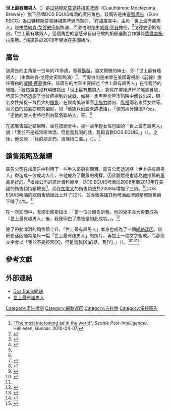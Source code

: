 {{Infobox character
| name          = 世上最有趣男人<br>The Most Interesting Man in The World
| image         = [[File:Jonathan_Goldsmith_2009.jpg|150px]]
| caption       = 飾演世上最有趣男人的[[喬納森·戈德史密斯|喬納森·戈德史密斯]]
| first         = 2006年
| last          =
| creator       = 
| portrayer     = [[喬納森·戈德史密斯|喬納森·戈德史密斯]]
| lbl1          = 公司
| data1         = [[瓜特穆斯莫克特祖馬啤酒|瓜特穆斯莫克特祖馬啤酒]]
| alias         = 世上最有趣男人
| gender        = 男性
| occupation    = 
| ethnicity   = [[猶太裔|猶太裔]]<ref>{{cite web|last=Guggenheim|first=Arturo|title=Media in the early XXIst Century|url=http://www.oup.com/us/|publisher=[[Oxford_University_Press|Oxford University Press]]|accessdate=5 September 2012|archive-date=2013-05-11|archive-url=https://web.archive.org/web/20130511200956/http://www.oup.com/us/}}</ref> 
}}

'''世上最有趣男人'''（{{lang en|'''The Most Interesting Man in the World'''}}）是[[瓜特穆斯莫克特祖馬啤酒|瓜特穆斯莫克特祖馬啤酒]]（Cuauhtémoc Moctezuma Brewery）旗下品牌DOS EQUIS啤酒的廣告角色。該廣告是由[[靈智廣告|靈智廣告]]（Euro RSCG）為瓜特穆斯莫克特祖馬啤酒而製的。<ref>[http://www.seattlepi.com/business/418157_tvads07.html "The most interesting ad in the world".] ''Seattle Post-Intelligencer''. Helliesen, Gunnar. 2010-04-07.</ref>在該廣告中，主角「世上最有趣男人」是由[[喬納森·戈德史密斯|喬納森·戈德史密斯]]飾演，而旁白則是由[[威爾·萊曼|威爾·萊曼]]擔任。<ref name="everyvid">{{Cite web |url=http://www.themostinterestingmanintheworld.net/the-most-interesting-man-in-the-world-quotes-top-10/ |title="Every Video from Dos Equis' The Most Interesting Man In the World Ad Campaign". Forbes, Paula. 2009-05-04 |accessdate=2013-09-24 |archive-date=2010-05-21 |archive-url=https://archive.is/20100521171844/http://www.themostinterestingmanintheworld.net/the-most-interesting-man-in-the-world-quotes-top-10/ |dead-url=no }}</ref>戈德史密斯指出，「世上最有趣男人」這個角色的靈感來自自已故的帆船運動合作夥伴[[費爾南多·拉馬斯|費爾南多·拉馬斯]]。<ref name="NewYorker">{{cite web | url=http://www.newyorker.com/talk/2011/02/07/110207ta_talk_paumgarten | title=INTERESTING | publisher=The New Yorker Magazine | date=February 7, 2011 | accessdate=October 7, 2011 | author=Paumgarten, Nick | archive-date=2014-05-31 | archive-url=https://web.archive.org/web/20140531005117/http://www.newyorker.com/talk/2011/02/07/110207ta_talk_paumgarten | dead-url=no }}</ref>該廣告於2006年開始在[[美國|美國]]播放。

==廣告==
該廣告的主角是一位年約70多歲，留著[[鬍鬚|鬍鬚]]，溫文爾雅的紳士，即「世上最有趣男人」（由喬納森·戈德史密斯飾演）<ref>{{Cite web |url=http://blogs.smh.com.au/lifestyle/allmenareliars/archives/2009/05/the_most_interesting_man_in_th.html |title=blog |access-date=2013-09-24 |archive-url=https://web.archive.org/web/20130927091137/http://blogs.smh.com.au/lifestyle/allmenareliars/archives/2009/05/the_most_interesting_man_in_th.html |archive-date=2013-09-27 |dead-url=yes }}</ref>，而旁白則是由曾在美國電視劇《[[前線_(連續劇)|前線]]》擔任旁白的[[威爾·萊曼|威爾·萊曼]]擔任。該廣告的內容主要描述「世上最有趣男人」在年輕時的冒險。<ref name="everyvid"/>雖然廣告沒有明確指出「世上最有趣男人」究竟在哪裡進行了哪些冒險，但廣告仍然透露了他曾經得到的成就，如將一隻黑熊從熊市陷阱中解救出來、與一名女性捕捉一條巨大的[[槍魚|槍魚]]、在與南美洲軍官[[比腕力|比腕力]]勝出、[[仰臥推舉|臥推]]兩名東亞女性等。而旁白的語氣亦較為幽默，如「他能以俄語來講法語」、「他的兩分錢值37元」、「連他的敵人也將他列為緊急聯絡人」等。<ref name="NewYorker"/>

在該廣告臨近結束時，坐在夜總會中，被一些年輕女性包圍的「世上最有趣男人」說：「我並不是經常喝啤酒，但是當我喝的話，我較喜歡DOS EQUIS。」（{{lang|en|I don't always drink beer, but when I do, I prefer Dos Equis.}}）。之後，他又說：「我的朋友們，请保持口渴。」（{{lang|en|Stay thirsty, my friends.}}）。<ref>{{Cite web |url=http://staythirstymyfriends.com/ |title=Stay Thirsty, My Friends |accessdate=2017-06-11 |archive-date=2015-07-07 |archive-url=https://web.archive.org/web/20150707075354/http://staythirstymyfriends.com/ |dead-url=no }}</ref>

==銷售策略及業績==
廣告公司在該廣告中利用了一些手法來吸引觀眾。廣告公司透過將「世上最有趣男人」塑造成一位成功人仕，令他成為了觀眾的榜樣，因此觀眾便會認為他推薦的產品是好的。<ref>{{cite web|url= http://barmanguide.com/component/content/article/29-beer-thoughts/260-the-most-interesting-beer-campaign-in-the-world.html?directory=1|title= The Most Interesting Beer Campaign in The World?|publisher= The Witty Barman Guide|accessdate= 2010-10-15|author= Francis Pruett|deadurl= yes|archiveurl= https://web.archive.org/web/20121115111832/http://barmanguide.com/component/content/article/29-beer-thoughts/260-the-most-interesting-beer-campaign-in-the-world.html?directory=1|archivedate= 2012-11-15}}</ref>根據公司的統計資料顯示，DOS EQUIS啤酒於2006年至2010年在美國的銷售額持續增長<ref>{{cite web|url=http://www.fastcompany.com/1674547/the-most-interesting-man-in-the-world-dos-equis|title=Why The Most Interesting Man in the World Moves More Units Than Old Spice Guy|publisher=Fastcompany.com|accessdate=2010-08-03|date=2010-07-26|author=Austin Carr|archive-date=2012-07-04|archive-url=https://web.archive.org/web/20120704211648/http://www.fastcompany.com/1674547/the-most-interesting-man-in-the-world-dos-equis}}</ref>，而在[[加拿大|加拿大]]的銷售額更於2008年增加了三倍。<ref name=macleans>{{cite web|url= http://www2.macleans.ca/2009/08/13/king-of-beer-sales-amigo/|title= King of beer sales, amigo|publisher= Maclean's|accessdate= 2011-10-18|date= 2009-08-13|author= Kate Lunau|archive-url= https://web.archive.org/web/20111103143013/http://www2.macleans.ca/2009/08/13/king-of-beer-sales-amigo/|archive-date= 2011-11-03|dead-url= yes}}</ref>DOS EQUIS啤酒的總銷售額因此上升了22%，並導致美國其他啤酒品牌的整體銷售額下降了4%。<ref name=macleans />

在一次訪問中，戈德史密斯指出：「當一位父親告訴我，他的兒子長大後要成為『世上最有趣男人』後，我便明白了廣告是如此成功。」。<ref>{{cite web |url= http://www.youtube.com/watch?v=Brkx_6wKNhQ&feature=related |title= Jonathan Goldsmith Dos Equis: "The Most Interesting Man" at the 2009 World Music Awards |publisher= www.youtube.com |accessdate= 2011-12-24 |date= 2010-10-11 |author= WHATUNEEDTV |archive-date= 2016-04-26 |archive-url= https://web.archive.org/web/20160426101850/https://www.youtube.com/watch?v=Brkx_6wKNhQ&feature=related }}</ref>

除了帶動啤酒的銷售額上升，「世上最有趣男人」本身也成為了一個[[網絡迷因|網絡迷因]]。該網絡迷因通常是以一幅「世上最有趣男人」的照片，再加上一段文字組成。而那段文字會以「我並不是經常[X]，但是當我[X]的話，我[Y]。」（{{lang|en|I don't always [X], but when I do, I [Y]}}）。<ref>{{cite web |author=Kathleen Strecker |url=http://www.coastweekend.com/coastal_life/share-all-the-memes/article_509df56e-9f8f-11e1-a579-001a4bcf887a.html |title=Share ALL the memes! - Coast Weekend: Coastal Life |publisher=Coast Weekend |date=2012-05-17 |accessdate=2012-07-25 |deadurl=yes |archiveurl=https://web.archive.org/web/20120701063825/http://www.coastweekend.com/coastal_life/share-all-the-memes/article_509df56e-9f8f-11e1-a579-001a4bcf887a.html |archivedate=2012-07-01 }}</ref><ref>{{cite web |url=http://www.usatoday.com/news/education/story/2012-02-16/college-memes-go-viral/53119156/1 |title=Campus-themed Internet memes go viral – |publisher=Usatoday.com |date=2012-02-16 |accessdate=2012-07-25 |archive-date=2016-05-07 |archive-url=https://web.archive.org/web/20160507142140/http://www.usatoday.com/news/education/story/2012-02-16/college-memes-go-viral/53119156/1 }}</ref><ref>{{cite web |last=Kaiser |first=Johanna |url=http://www.boston.com/yourtown/news/beverly/2012/04/high_school_students_memes.html |title=Massachusetts students use memes to joke about high school - Beverly - Your Town |publisher=Boston.com |date=2012-04-13 |accessdate=2012-07-25 |archive-date=2016-03-10 |archive-url=https://web.archive.org/web/20160310131252/http://www.boston.com/yourtown/news/beverly/2012/04/high_school_students_memes.html }}</ref>

==參考文獻==
{{Reflist|2}}

==外部連結==
* [http://dosequis.com/ Dos Equis網站]{{Wayback|url=http://dosequis.com/ |date=20110622211825 }}
* [https://web.archive.org/web/20130927132809/http://www.brentter.com/dos-equis-most-interesting-man/ 世上最有趣男人]

{{DEFAULTSORT:The Most Interesting Man In The World}}
[[Category:廣告標語|Category:廣告標語]]
[[Category:網路迷因|Category:網路迷因]]
[[Category:吉祥物|Category:吉祥物]]
[[Category:電視廣告|Category:電視廣告]]